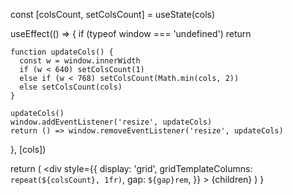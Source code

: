 
  const [colsCount, setColsCount] = useState(cols)

  useEffect(() => {
    if (typeof window === 'undefined') return

    function updateCols() {
      const w = window.innerWidth
      if (w < 640) setColsCount(1)
      else if (w < 768) setColsCount(Math.min(cols, 2))
      else setColsCount(cols)
    }

    updateCols()
    window.addEventListener('resize', updateCols)
    return () => window.removeEventListener('resize', updateCols)
  }, [cols])

  return (
    <div
      style={{
        display: 'grid',
        gridTemplateColumns: `repeat(${colsCount}, 1fr)`,
        gap: `${gap}rem`,
      }}
    >
      {children}
    </div>
  )
}
